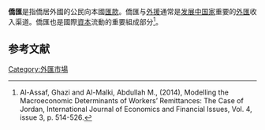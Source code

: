 '''僑匯'''是指僑居外國的公民向本國[[匯款|匯款]]。僑匯与[[外援|外援]]通常是[[发展中国家|发展中国家]]重要的[[外汇|外匯]]收入渠道。僑匯也是國際[[資本|資本]]流動的重要組成部分<ref>Al-Assaf, Ghazi and Al-Malki, Abdullah M., (2014), Modelling the Macroeconomic Determinants of Workers’ Remittances: The Case of Jordan, International Journal of Economics and Financial Issues, Vol. 4, issue 3, p. 514-526.</ref>。

==参考文献==
{{reflist}}

[[Category:外匯市場|Category:外匯市場]]